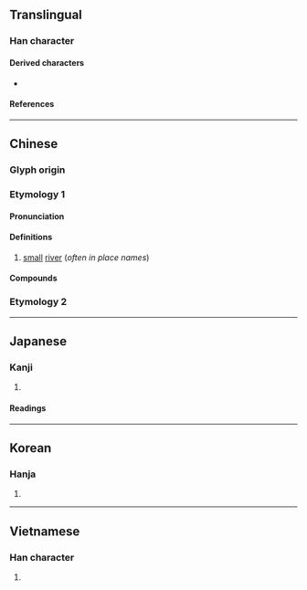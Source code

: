 {{also|湧}}
{{character info}}
==Translingual==

===Han character===
{{Han char|rn=85|rad=水|as=07|sn=10|four=37127|canj=ENIB|ids=⿰氵甬}}

====Derived characters====
* {{l|mul|[[慂]]}}

====References====
{{Han ref|kx=0626.190|dkj=17534|dj=1028.050|hdz=31636.080|uh=6D8C}}

----

==Chinese==
{{zh-forms}}

===Glyph origin===
{{Han etym}}

===Etymology 1===

====Pronunciation====
{{zh-pron
|m=chōng
|c=cung1
|h=
|mn=
|mn-t=cong1
|ma=
|cat=n
}}

====Definitions====
{{zh-hanzi}}

# {{lb|zh|Cantonese}} [[small]] [[river]] (''often in place names'')

====Compounds====
{{zh-der|東涌|鰂魚涌|西涌|南涌|深涌|溪涌|黎涌|泥涌|葵涌|大涌|麻涌|沙魚涌|蠔涌|大欖涌|涌尾|沙河涌|河涌}}

===Etymology 2===
{{zh-see|湧|svt|to [[surge]]}}

{{zh-cat|Intermediate}}

----

==Japanese==

===Kanji===
{{ja-kanji|grade=|rs=水07}}

# {{alternative form of|ja|湧}}

====Readings====
{{ja-readings
|on=ゆう, よう
|kun=わ-く
}}

----

==Korean==

===Hanja===
{{ko-hanja|hangeul=용|eumhun=|rv=yong|mr=yong|y=yong}}

# {{rfdef|ko|sort=水07}}

----

==Vietnamese==

===Han character===
{{vi-readings|rs=水07|reading=dũng}}

# {{rfdef|vi|sort=水07}}

{{cln|vi|Han tu}}